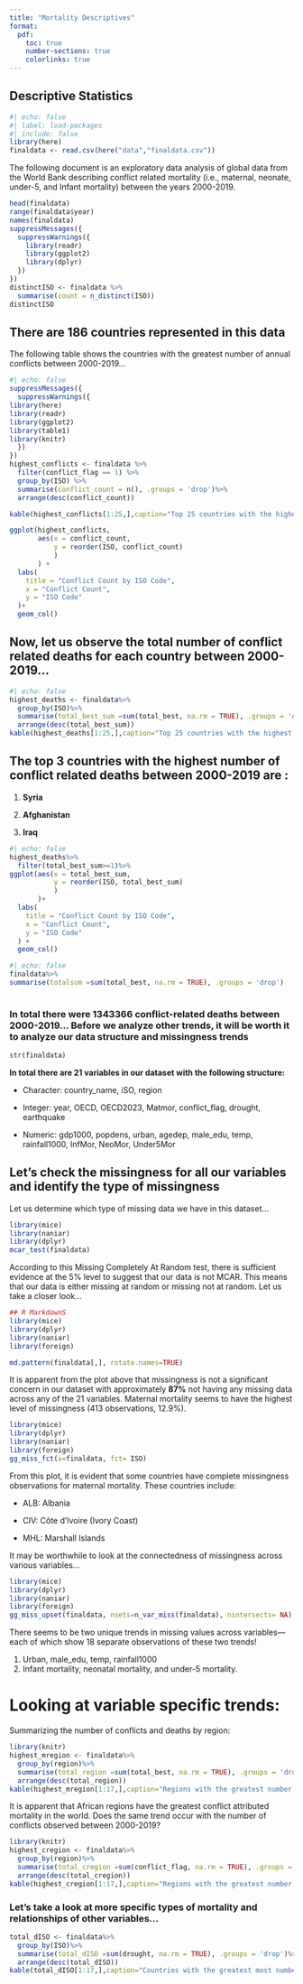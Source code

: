 ```yaml
---
title: "Mortality Descriptives"
format:
  pdf:
    toc: true
    number-sections: true
    colorlinks: true
---
```


## Descriptive Statistics

```r
#| echo: false
#| label: load-packages
#| include: false
library(here)
finaldata <- read.csv(here("data","finaldata.csv"))
```

The following document is an exploratory data analysis of global data from the World Bank describing conflict related mortality (i.e., maternal, neonate, under-5, and Infant mortality) between the years 2000-2019.

```r
head(finaldata)
range(finaldata$year)
names(finaldata)
suppressMessages({
  suppressWarnings({
    library(readr)
    library(ggplot2)
    library(dplyr)
  })
})
distinctISO <- finaldata %>%
  summarise(count = n_distinct(ISO))
distinctISO
```

## There are 186 countries represented in this data

The following table shows the countries with the greatest number of annual conflicts between 2000-2019...

```r
#| echo: false
suppressMessages({
  suppressWarnings({
library(here)
library(readr)
library(ggplot2)
library(table1)
library(knitr)
  })
})
highest_conflicts <- finaldata %>%
  filter(conflict_flag == 1) %>% 
  group_by(ISO) %>%         
  summarise(conflict_count = n(), .groups = 'drop')%>%
  arrange(desc(conflict_count))

kable(highest_conflicts[1:25,],caption="Top 25 countries with the highest number of conflicts")

ggplot(highest_conflicts,
       aes(x = conflict_count,
           y = reorder(ISO, conflict_count)
           )
       ) +
  labs(
    title = "Conflict Count by ISO Code",
    x = "Conflict Count",                      
    y = "ISO Code"                              
  )+
  geom_col()
```

## Now, let us observe the total number of conflict related deaths for each country between 2000-2019...

```r
#| echo: false
highest_deaths <- finaldata%>%
  group_by(ISO)%>%
  summarise(total_best_sum =sum(total_best, na.rm = TRUE), .groups = 'drop')%>%
  arrange(desc(total_best_sum))
kable(highest_deaths[1:25,],caption="Top 25 countries with the highest number of conflict related deaths")

```

## The top 3 countries with the highest number of conflict related deaths between 2000-2019 are :

1.  **Syria**

2.  **Afghanistan**

3.  **Iraq**

```r
#| echo: false
highest_deaths%>%
  filter(total_best_sum>=1)%>%
ggplot(aes(x = total_best_sum,
           y = reorder(ISO, total_best_sum)
           )
       )+
  labs(
    title = "Conflict Count by ISO Code",
    x = "Conflict Count",                      
    y = "ISO Code"                              
  ) +
  geom_col()
```

```r
#| echo: false
finaldata%>%
summarise(totalsum =sum(total_best, na.rm = TRUE), .groups = 'drop')
  
```

### In total there were 1343366 conflict-related deaths between 2000-2019... Before we analyze other trends, it will be worth it to analyze our data structure and missingness trends

```r
str(finaldata)
```

**In total there are 21 variables in our dataset with the following structure:**

-   Character: country_name, iSO, region

-   Integer: year, OECD, OECD2023, Matmor, conflict_flag, drought, earthquake

-   Numeric: gdp1000, popdens, urban, agedep, male_edu, temp, rainfall1000, InfMor, NeoMor, Under5Mor

## Let's check the missingness for all our variables and identify the type of missingness

Let us determine which type of missing data we have in this dataset...

```r
library(mice)
library(naniar)
library(dplyr)
mcar_test(finaldata)
```

According to this Missing Completely At Random test, there is sufficient evidence at the 5% level to suggest that our data is not MCAR. This means that our data is either missing at random or missing not at random. Let us take a closer look...

```r

## R MarkdownS
library(mice)
library(dplyr)
library(naniar)
library(foreign)

md.pattern(finaldata[,], rotate.names=TRUE)
```

It is apparent from the plot above that missingness is not a significant concern in our dataset with approximately **87%** not having any missing data across any of the 21 variables. Maternal mortality seems to have the highest level of missingness (413 observations, 12.9%).

```r
library(mice)
library(dplyr)
library(naniar)
library(foreign)
gg_miss_fct(x=finaldata, fct= ISO)
```

From this plot, it is evident that some countries have complete missingness observations for maternal mortality. These countries include:

-   ALB: Albania

-   CIV: Côte d'Ivoire (Ivory Coast)

-   MHL: Marshall Islands

It may be worthwhile to look at the connectedness of missingness across various variables...

```r
library(mice)
library(dplyr)
library(naniar)
library(foreign)
gg_miss_upset(finaldata, nsets=n_var_miss(finaldata), nintersects= NA)
```

There seems to be two unique trends in missing values across variables— each of which show 18 separate observations of these two trends!

1.  Urban, male_edu, temp, rainfall1000
2.  Infant mortality, neonatal mortality, and under-5 mortality.

# Looking at variable specific trends:

Summarizing the number of conflicts and deaths by region:

```r
library(knitr)
highest_mregion <- finaldata%>%
  group_by(region)%>%
  summarise(total_region =sum(total_best, na.rm = TRUE), .groups = 'drop')%>%
  arrange(desc(total_region))
kable(highest_mregion[1:17,],caption="Regions with the greatest number of conflict related deaths")

```

It is apparent that African regions have the greatest conflict attributed mortality in the world. Does the same trend occur with the number of conflicts observed between 2000-2019?

```r
library(knitr)
highest_cregion <- finaldata%>%
  group_by(region)%>%
  summarise(total_cregion =sum(conflict_flag, na.rm = TRUE), .groups = 'drop')%>%
  arrange(desc(total_cregion))
kable(highest_cregion[1:17,],caption="Regions with the greatest number of conflicts in the world")

```

### Let's take a look at more specific types of mortality and relationships of other variables...

```r
total_dISO <- finaldata%>%
  group_by(ISO)%>%
  summarise(total_dISO =sum(drought, na.rm = TRUE), .groups = 'drop')%>%
  arrange(desc(total_dISO))
kable(total_dISO[1:17,],caption="Countries with the greatest most number of droughts")
```
